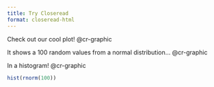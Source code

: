 ```yaml
---
title: Try Closeread
format: closeread-html
---
```





::::{.cr-section}


Check out our cool plot! @cr-graphic

It shows a 100 random values from a normal distribution... @cr-graphic

In a histogram! @cr-graphic


:::{#cr-graphic}

```r

hist(rnorm(100))

```

:::


::::


